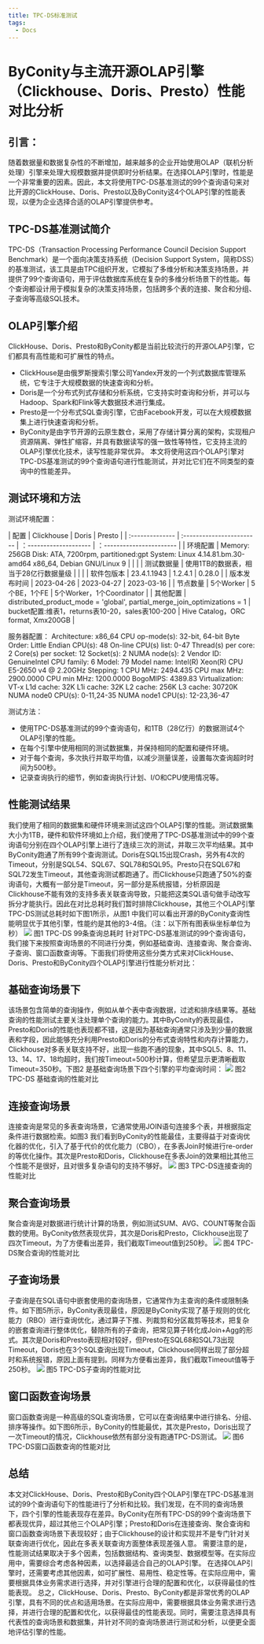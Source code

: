 ```yaml
---
title: TPC-DS标准测试
tags:
  - Docs
---
```



# ByConity与主流开源OLAP引擎（Clickhouse、Doris、Presto）性能对比分析


## 引言：
随着数据量和数据复杂性的不断增加，越来越多的企业开始使用OLAP（联机分析处理）引擎来处理大规模数据并提供即时分析结果。在选择OLAP引擎时，性能是一个非常重要的因素。因此，本文将使用TPC-DS基准测试的99个查询语句来对比开源的ClickHouse、Doris、Presto以及ByConity这4个OLAP引擎的性能表现，以便为企业选择合适的OLAP引擎提供参考。

## TPC-DS基准测试简介
TPC-DS（Transaction Processing Performance Council Decision Support Benchmark）是一个面向决策支持系统（Decision Support System，简称DSS）的基准测试，该工具是由TPC组织开发，它模拟了多维分析和决策支持场景，并提供了99个查询语句，用于评估数据库系统在复杂的多维分析场景下的性能。每个查询都设计用于模拟复杂的决策支持场景，包括跨多个表的连接、聚合和分组、子查询等高级SQL技术。

## OLAP引擎介绍
ClickHouse、Doris、Presto和ByConity都是当前比较流行的开源OLAP引擎，它们都具有高性能和可扩展性的特点。
- ClickHouse是由俄罗斯搜索引擎公司Yandex开发的一个列式数据库管理系统，它专注于大规模数据的快速查询和分析。
- Doris是一个分布式列式存储和分析系统，它支持实时查询和分析，并可以与Hadoop、Spark和Flink等大数据技术进行集成。
- Presto是一个分布式SQL查询引擎，它由Facebook开发，可以在大规模数据集上进行快速查询和分析。
- ByConity是由字节开源的云原生数仓，采用了存储计算分离的架构，实现租户资源隔离、弹性扩缩容，并具有数据读写的强一致性等特性，它支持主流的OLAP引擎优化技术，读写性能非常优异。
本文将使用这四个OLAP引擎对TPC-DS基准测试的99个查询语句进行性能测试，并对比它们在不同类型的查询中的性能差异。


## 测试环境和方法
测试环境配置：

| 配置            | Clickhouse                | Doris                  | Presto                    |
| :-------------- | :------------------------ | ：-------------------- | ：----------------------- |
| 环境配置         | Memory: 256GB Disk: ATA, 7200rpm, partitioned:gpt System: Linux 4.14.81.bm.30-amd64 x86_64, Debian GNU/Linux 9    |   |   |
| 测试数据量       | 使用1TB的数据表，相当于28亿行数据量级                 |  |  |
| 软件包版本       | 23.4.1.1943               | 1.2.4.1                | 0.28.0                    |
| 版本发布时间     | 2023-04-26                | 2023-04-27             | 2023-03-16                |
| 节点数量         | 5个Worker                 | 5个BE，1个FE            | 5个Worker，1个Coordinator |
| 其他配置         | distributed_product_mode = 'global', partial_merge_join_optimizations = 1 | bucket配置:维表1，returns表10-20，sales表100-200 | Hive Catalog，ORC format, Xmx200GB |


服务器配置：
Architecture:          x86_64
CPU op-mode(s):        32-bit, 64-bit
Byte Order:            Little Endian
CPU(s):                48
On-line CPU(s) list:   0-47
Thread(s) per core:    2
Core(s) per socket:    12
Socket(s):             2
NUMA node(s):          2
Vendor ID:             GenuineIntel
CPU family:            6
Model:                 79
Model name:            Intel(R) Xeon(R) CPU E5-2650 v4 @ 2.20GHz
Stepping:              1
CPU MHz:               2494.435
CPU max MHz:           2900.0000
CPU min MHz:           1200.0000
BogoMIPS:              4389.83
Virtualization:        VT-x
L1d cache:             32K
L1i cache:             32K
L2 cache:              256K
L3 cache:              30720K
NUMA node0 CPU(s):     0-11,24-35
NUMA node1 CPU(s):     12-23,36-47

测试方法：
- 使用TPC-DS基准测试的99个查询语句，和1TB（28亿行）的数据测试4个OLAP引擎的性能。
- 在每个引擎中使用相同的测试数据集，并保持相同的配置和硬件环境。
- 对于每个查询，多次执行并取平均值，以减少测量误差，设置每次查询超时时间为500秒。
- 记录查询执行的细节，例如查询执行计划、I/O和CPU使用情况等。


## 性能测试结果
我们使用了相同的数据集和硬件环境来测试这四个OLAP引擎的性能。测试数据集大小为1TB，硬件和软件环境如上介绍，我们使用了TPC-DS基准测试中的99个查询语句分别在四个OLAP引擎上进行了连续三次的测试，并取三次平均结果。其中ByConity跑通了所有99个查询测试。Doris在SQL15出现Crash，另外有4次的Timeout，分别是SQL54、SQL67、SQL78和SQL95。Presto只在SQL67和SQL72发生Timeout，其他查询测试都跑通了。而Clickhouse只跑通了50%的查询语句，大概有一部分是Timeout，另一部分是系统报错，分析原因是Clickhouse不能有效的支持多表关联查询导致，只能把这类SQL语句做手动改写拆分才能执行。因此在对比总耗时我们暂时排除Clickhouse，其他三个OLAP引擎TPC-DS测试总耗时如下图1所示，从图1 中我们可以看出开源的ByConity查询性能明显优于其他引擎，性能约是其他的3-4倍。（注：以下所有图表纵坐标单位为秒）
![](./assets/tpc-ds/tpc-ds-total.png)
图1 TPC-DS 99条查询总耗时
针对TPC-DS基准测试的99个查询语句，我们接下来按照查询场景的不同进行分类，例如基础查询、连接查询、聚合查询、子查询、窗口函数查询等。下面我们将使用这些分类方式来对ClickHouse、Doris、Presto和ByConity四个OLAP引擎进行性能分析对比：

## 基础查询场景下
该场景包含简单的查询操作，例如从单个表中查询数据，过滤和排序结果等。基础查询的性能测试主要关注处理单个查询的能力。其中ByConity的表现最佳，Presto和Doris的性能也表现都不错，这是因为基础查询通常只涉及到少量的数据表和字段，因此能够充分利用Presto和Doris的分布式查询特性和内存计算能力，Clickhouse对多表关联支持不好，出现一些跑不通的现象，其中SQL5、8、11、13、14、17、18均超时，我们按Timeout=500秒计算，但希望显示更清晰截取Timeout=350秒。下图2 是基础查询场景下四个引擎的平均查询时间：
![](./assets/tpc-ds/tpc-ds-19.png)
图2 TPC-DS 基础查询的性能对比

## 连接查询场景
连接查询是常见的多表查询场景，它通常使用JOIN语句连接多个表，并根据指定条件进行数据检索。如图3 我们看到ByConity的性能最佳，主要得益于对查询优化器的优化，引入了基于代价的优化能力（CBO），在多表Join时候进行re-order的等优化操作。其次是Presto和Doris，Clickhouse在多表Join的效果相比其他三个性能不是很好，且对很多复杂语句的支持不够好。
![](./assets/tpc-ds/tpc-ds-42.png)
图3 TPC-DS连接查询的性能对比

## 聚合查询场景
聚合查询是对数据进行统计计算的场景，例如测试SUM、AVG、COUNT等聚合函数的使用。ByConity依然表现优异，其次是Doris和Presto，Clickhouse出现了四次Timeout，为了方便看出差异，我们截取Timeout值到250秒。
![](./assets/tpc-ds/tpc-ds-52.png)
图4 TPC-DS聚合查询的性能对比

## 子查询场景
子查询是在SQL语句中嵌套使用的查询场景，它通常作为主查询的条件或限制条件。如下图5所示，ByConity表现最佳，原因是ByConity实现了基于规则的优化能力（RBO）进行查询优化，通过算子下推、列裁剪和分区裁剪等技术，把复杂的嵌套查询进行整体优化，替除所有的子查询，把常见算子转化成Join+Agg的形式。其次是Doris和Presto表现相对较好，但Presto在SQL68和SQL73出现Timeout，Doris也在3个SQL查询出现Timeout，Clickhouse同样出现了部分超时和系统报错，原因上面有提到。同样为方便看出差异，我们截取Timeout值等于250秒。
![](./assets/tpc-ds/tpc-ds-79.png)
图5 TPC-DS子查询的性能对比

## 窗口函数查询场景
窗口函数查询是一种高级的SQL查询场景，它可以在查询结果中进行排名、分组、排序等操作。如下图6所示，ByConity的性能最优，其次是Presto，Doris出现了一次Timeout的情况，Clickhouse依然有部分没有跑通TPC-DS测试。
![](./assets/tpc-ds/tpc-ds-98.png)
图6 TPC-DS窗口函数查询的性能对比

## 总结
本文对ClickHouse、Doris、Presto和ByConity四个OLAP引擎在TPC-DS基准测试的99个查询语句下的性能进行了分析和比较。我们发现，在不同的查询场景下，四个引擎的性能表现存在差异。ByConity在所有TPC-DS的99个查询场景下都表现优异，超过其他三个OLAP引擎；Presto和Doris在连接查询、聚合查询和窗口函数查询场景下表现较好；由于Clickhouse的设计和实现并不是专门针对关联查询进行优化，因此在多表关联查询方面整体表现差强人意。
需要注意的是，性能测试结果取决于多个因素，包括数据结构、查询类型、数据模型等。在实际应用中，需要综合考虑各种因素，以选择最适合自己的OLAP引擎。
在选择OLAP引擎时，还需要考虑其他因素，如可扩展性、易用性、稳定性等。在实际应用中，需要根据具体业务需求进行选择，并对引擎进行合理的配置和优化，以获得最佳的性能表现。
总之，ClickHouse、Doris、Presto、ByConity都是非常优秀的OLAP引擎，具有不同的优点和适用场景。在实际应用中，需要根据具体业务需求进行选择，并进行合理的配置和优化，以获得最佳的性能表现。同时，需要注意选择具有代表性的查询场景和数据集，并针对不同的查询场景进行测试和分析，以便更全面地评估引擎的性能。



















































